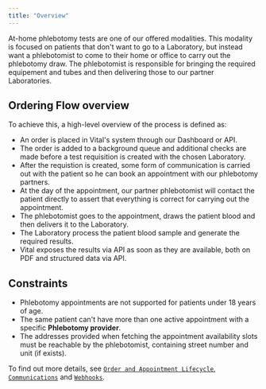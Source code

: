 ```yaml
---
title: "Overview"
---
```


At-home phlebotomy tests are one of our offered modalities. This modality is focused on patients that don't
want to go to a Laboratory, but instead want a phlebotomist to come to their home or office to carry out the
phlebotomy draw. The phlebotomist is responsible for bringing the required equipement and tubes and then delivering those
to our partner Laboratories.

## Ordering Flow overview

To achieve this, a high-level overview of the process is defined as:

- An order is placed in Vital's system through our Dashboard or API.
- The order is added to a background queue and additional checks are made before a test requisition is created
with the chosen Laboratory.
- After the requistion is created, some form of communication is carried out with the patient so he can book an appointment with our
phlebotomy partners.
- At the day of the appointment, our partner phlebotomist will contact the patient directly to assert that everything
is correct for carrying out the appointment.
- The phlebotomist goes to the appointment, draws the patient blood and then delivers it to the Laboratory.
- The Laboratory process the patient blood sample and generate the required results.
- Vital exposes the results via API as soon as they are available, both on PDF and structured data via API.


## Constraints

- Phlebotomy appointments are not supported for patients under 18 years of age.
- The same patient can't have more than one active appointment with a specific **Phlebotomy provider**.
- The addresses provided when fetching the appointment availability slots must be reachable by the phlebotomist, containing street number and unit (if exists).


To find out more details, see [`Order and Appointment Lifecycle`](/lab/at-home-phlebotomy/order-appointment-lifecycle), [`Communications`](/lab/at-home-phlebotomy/communications) and [`Webhooks`](/lab/at-home-phlebotomy/webhooks).